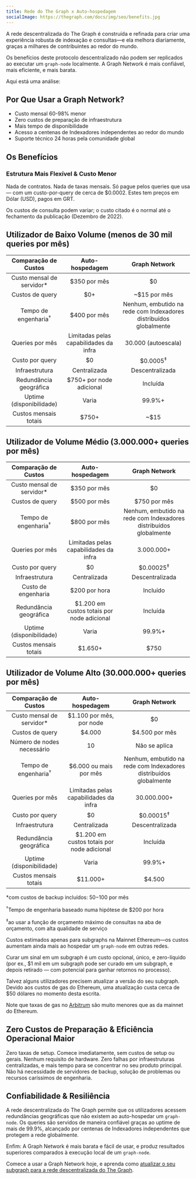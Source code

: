 ```yaml
---
title: Rede do The Graph x Auto-hospedagem
socialImage: https://thegraph.com/docs/img/seo/benefits.jpg
---
```


A rede descentralizada do The Graph é construída e refinada para criar uma experiência robusta de indexação e consultas—e ela melhora diariamente, graças a milhares de contribuintes ao redor do mundo.

Os benefícios deste protocolo descentralizado não podem ser replicados ao executar um `graph-node` localmente. A Graph Network é mais confiável, mais eficiente, e mais barata.

Aqui está uma análise:

## Por Que Usar a Graph Network?

- Custo mensal 60-98% menor
- Zero custos de preparação de infraestrutura
- Mais tempo de disponibilidade
- Acesso a centenas de Indexadores independentes ao redor do mundo
- Suporte técnico 24 horas pela comunidade global

## Os Benefícios

### Estrutura Mais Flexível & Custo Menor

Nada de contratos. Nada de taxas mensais. Só pague pelos queries que usa — com um custo-por-query de cerca de $0.0002. Estes tem preços em Dólar (USD), pagos em GRT.

Os custos de consulta podem variar; o custo citado é o normal até o fechamento da publicação (Dezembro de 2022).

## Utilizador de Baixo Volume (menos de 30 mil queries por mês)

| Comparação de Custos | Auto-hospedagem | Graph Network |
| :-: | :-: | :-: |
| Custo mensal de servidor\* | $350 por mês | $0 |
| Custos de query | $0+ | ~$15 por mês |
| Tempo de engenharia<sup>†</sup> | $400 por mês | Nenhum, embutido na rede com Indexadores distribuídos globalmente |
| Queries por mês | Limitadas pelas capabilidades da infra | 30.000 (autoescala) |
| Custo por query | $0 | $0.0005<sup>‡</sup> |
| Infraestrutura | Centralizada | Descentralizada |
| Redundância geográfica | $750+ por node adicional | Incluída |
| Uptime (disponibilidade) | Varia | 99.9%+ |
| Custos mensais totais | <span className="highlight-row" />$750+ | ~$15 |

## Utilizador de Volume Médio (3.000.000+ queries por mês)

| Comparação de Custos | Auto-hospedagem | Graph Network |
| :-: | :-: | :-: |
| Custo mensal de servidor\* | $350 por mês | $0 |
| Custos de query | $500 por mês | $750 por mês |
| Tempo de engenharia<sup>†</sup> | $800 por mês | Nenhum, embutido na rede com Indexadores distribuídos globalmente |
| Queries por mês | Limitadas pelas capabilidades da infra | 3.000.000+ |
| Custo por query | $0 | $0.00025<sup>‡</sup> |
| Infraestrutura | Centralizada | Descentralizada |
| Custo de engenharia | $200 por hora | Incluído |
| Redundância geográfica | $1.200 em custos totais por node adicional | Incluída |
| Uptime (disponibilidade) | Varia | 99.9%+ |
| Custos mensais totais | <span className="highlight-row" /> $1.650+ | $750 |

## Utilizador de Volume Alto (30.000.000+ queries por mês)

| Comparação de Custos | Auto-hospedagem | Graph Network |
| :-: | :-: | :-: |
| Custo mensal de servidor\* | $1.100 por mês, por node | $0 |
| Custos de query | $4.000 | $4.500 por mês |
| Número de nodes necessário | 10 | Não se aplica |
| Tempo de engenharia<sup>†</sup> | $6.000 ou mais por mês | Nenhum, embutido na rede com Indexadores distribuídos globalmente |
| Queries por mês | Limitadas pelas capabilidades da infra | 30.000.000+ |
| Custo por query | $0 | $0.00015<sup>‡</sup> |
| Infraestrutura | Centralizada | Descentralizada |
| Redundância geográfica | $1.200 em custos totais por node adicional | Incluída |
| Uptime (disponibilidade) | Varia | 99.9%+ |
| Custos mensais totais | <span className="highlight-row" /> $11.000+ | $4.500 |

\*com custos de backup incluídos: $50-$100 por mês

<sup>†</sup>Tempo de engenharia baseado numa hipótese de $200 por hora

<sup>‡</sup>ao usar a função de orçamento máximo de consultas na aba de orçamento, com alta qualidade de serviço

Custos estimados apenas para subgraphs na Mainnet Ethereum—os custos aumentam ainda mais ao hospedar um `graph-node` em outras redes.

Curar um sinal em um subgraph é um custo opcional, único, e zero-líquido (por ex., $1 mil em um subgraph pode ser curado em um subgraph, e depois retirado — com potencial para ganhar retornos no processo).

Talvez alguns utilizadores precisem atualizar a versão do seu subgraph. Devido aos custos de gas do Ethereum, uma atualização custa cerca de $50 dólares no momento desta escrita.

Note que taxas de gas no [Arbitrum](/arbitrum/arbitrum-faq) são muito menores que as da mainnet do Ethereum.

## Zero Custos de Preparação & Eficiência Operacional Maior

Zero taxas de setup. Comece imediatamente, sem custos de setup ou gerais. Nenhum requisito de hardware. Zero falhas por infraestruturas centralizadas, e mais tempo para se concentrar no seu produto principal. Não há necessidade de servidores de backup, solução de problemas ou recursos caríssimos de engenharia.

## Confiabilidade & Resiliência

A rede descentralizada do The Graph permite que os utilizadores acessem redundâncias geográficas que não existem ao auto-hospedar um `graph-node`. Os queries são servidos de maneira confiável graças ao uptime de mais de 99.9%, alcançado por centenas de Indexadores independentes que protegem a rede globalmente.

Enfim: A Graph Network é mais barata e fácil de usar, e produz resultados superiores comparados à execução local de um `graph-node`.

Comece a usar a Graph Network hoje, e aprenda como [atualizar o seu subgraph para a rede descentralizada do The Graph](/cookbook/upgrading-a-subgraph).
